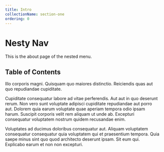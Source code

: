 ```yaml
---
title: Intro
collectionName: section-one
ordering: 0
---
```


# Nesty Nav

This is the about page of the nested menu.

## Table of Contents

Illo corporis magni. Quisquam quo maiores distinctio. Reiciendis quas aut quo
repudiandae cupiditate.

Cupiditate consequatur labore ad vitae perferendis. Aut aut in quo deserunt
rerum. Non vero sunt voluptate adipisci cupiditate repudiandae aut porro aut.
Dolorem quia earum voluptate quae aperiam tempora odio ipsam harum. Suscipit
corporis velit rem aliquam ut unde ab. Excepturi consequatur voluptatem nostrum
quidem recusandae enim.

Voluptates ad ducimus doloribus consequatur aut. Aliquam voluptatem consequatur
consequatur quia voluptatem qui et praesentium tempora. Quia saepe minus sint
quo quod architecto deserunt ipsam. Sit eum qui. Explicabo earum et non non
excepturi.

